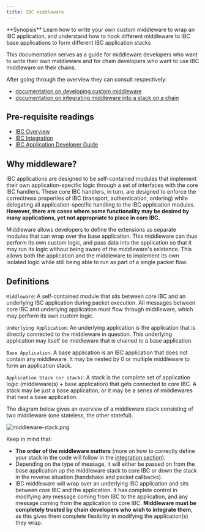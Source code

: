 ```yaml
---
title: IBC middleware
---
```


<Note>
**Synopsis**
Learn how to write your own custom middleware to wrap an IBC application, and understand how to hook different middleware to IBC base applications to form different IBC application stacks
</Note>

This documentation serves as a guide for middleware developers who want to write their own middleware and for chain developers who want to use IBC middleware on their chains.

After going through the overview they can consult respectively:

* [documentation on developing custom middleware](/docs/ibc/next/ibc/middleware/develop)
* [documentation on integrating middleware into a stack on a chain](/docs/ibc/next/ibc/middleware/integration)

<Note>

## Pre-requisite readings

* [IBC Overview](/docs/ibc/next/ibc/overview)
* [IBC Integration](/docs/ibc/next/ibc/integration)
* [IBC Application Developer Guide](/docs/ibc/next/ibc/apps/apps)

</Note>

## Why middleware?

IBC applications are designed to be self-contained modules that implement their own application-specific logic through a set of interfaces with the core IBC handlers. These core IBC handlers, in turn, are designed to enforce the correctness properties of IBC (transport, authentication, ordering) while delegating all application-specific handling to the IBC application modules. **However, there are cases where some functionality may be desired by many applications, yet not appropriate to place in core IBC.**

Middleware allows developers to define the extensions as separate modules that can wrap over the base application. This middleware can thus perform its own custom logic, and pass data into the application so that it may run its logic without being aware of the middleware's existence. This allows both the application and the middleware to implement its own isolated logic while still being able to run as part of a single packet flow.

## Definitions

`Middleware`: A self-contained module that sits between core IBC and an underlying IBC application during packet execution. All messages between core IBC and underlying application must flow through middleware, which may perform its own custom logic.

`Underlying Application`: An underlying application is the application that is directly connected to the middleware in question. This underlying application may itself be middleware that is chained to a base application.

`Base Application`: A base application is an IBC application that does not contain any middleware. It may be nested by 0 or multiple middleware to form an application stack.

`Application Stack (or stack)`: A stack is the complete set of application logic (middleware(s) + base application) that gets connected to core IBC. A stack may be just a base application, or it may be a series of middlewares that nest a base application.

The diagram below gives an overview of a middleware stack consisting of two middleware (one stateless, the other stateful).

![middleware-stack.png](/docs/ibc/images/01-ibc/04-middleware/images/middleware-stack.png)

Keep in mind that:

* **The order of the middleware matters** (more on how to correctly define your stack in the code will follow in the [integration section](/docs/ibc/next/ibc/middleware/integration)).
* Depending on the type of message, it will either be passed on from the base application up the middleware stack to core IBC or down the stack in the reverse situation (handshake and packet callbacks).
* IBC middleware will wrap over an underlying IBC application and sits between core IBC and the application. It has complete control in modifying any message coming from IBC to the application, and any message coming from the application to core IBC. **Middleware must be completely trusted by chain developers who wish to integrate them**, as this gives them complete flexibility in modifying the application(s) they wrap.
